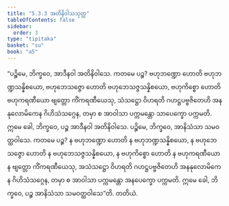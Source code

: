 ```yaml
---
title: "5.3.3 အတိနိဝါသသုတ္တ"
tableOfContents: false
sidebar:
  order: 3
type: "tipitaka"
basket: "su"
book: "a5"
---
```



<DynamicBreadcrumb />

<Division number="223" book="a5" e="ch" v="16" p="225">

<Paragraph number="1264" book="a5">
“ပဉ္စိမေ, ဘိက္ခဝေ, အာဒီနဝါ အတိနိဝါသေ. ကတမေ ပဉ္စ? ဗဟုဘဏ္ဍော ဟောတိ ဗဟုဘဏ္ဍသန္နိစယော, ဗဟုဘေသဇ္ဇော ဟောတိ ဗဟုဘေသဇ္ဇသန္နိစယော, ဗဟုကိစ္စော ဟောတိ ဗဟုကရဏီယော ဗျတ္တော ကိံကရဏီယေသု, သံသဋ္ဌော ဝိဟရတိ ဂဟဋ္ဌပဗ္ဗဇိတေဟိ အနနုလောမိကေန ဂိဟိသံသဂ္ဂေန, တမှာ စ အာဝါသာ ပက္ကမန္တော သာပေက္ခော ပက္ကမတိ. ဣမေ ခေါ, ဘိက္ခဝေ, ပဉ္စ အာဒီနဝါ အတိနိဝါသေ.
</Paragraph>

<Paragraph number="1265" book="a5">
ပဉ္စိမေ, ဘိက္ခဝေ, အာနိသံသာ သမဝတ္ထဝါသေ. ကတမေ ပဉ္စ? န ဗဟုဘဏ္ဍော ဟောတိ န ဗဟုဘဏ္ဍသန္နိစယော, န ဗဟုဘေသဇ္ဇော ဟောတိ န ဗဟုဘေသဇ္ဇသန္နိစယော, န ဗဟုကိစ္စော ဟောတိ န ဗဟုကရဏီယော န ဗျတ္တော ကိံကရဏီယေသု, အသံသဋ္ဌော ဝိဟရတိ ဂဟဋ္ဌပဗ္ဗဇိတေဟိ အနနုလောမိကေန ဂိဟိသံသဂ္ဂေန, တမှာ စ အာဝါသာ ပက္ကမန္တော အနပေက္ခော ပက္ကမတိ. ဣမေ ခေါ, ဘိက္ခဝေ, ပဉ္စ အာနိသံသာ သမဝတ္ထဝါသေ”တိ.

</Paragraph>
</Division>

<Paragraph number="1266" type="center" book="a5">
တတိယံ.
</Paragraph>